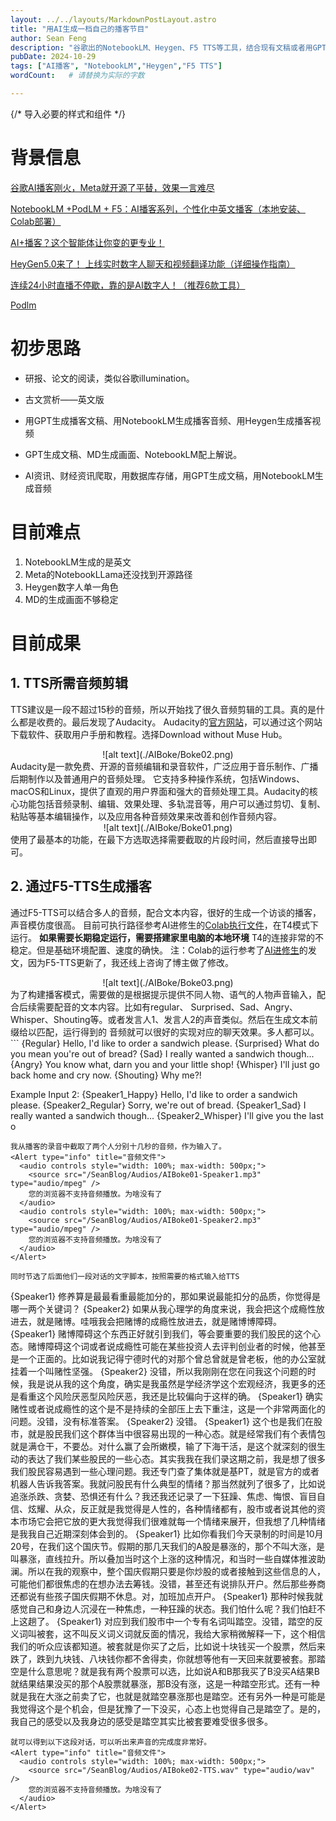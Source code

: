 ```yaml
---
layout: ../../layouts/MarkdownPostLayout.astro
title: "用AI生成一档自己的播客节目"
author: Sean Feng
description: "谷歌出的NotebookLM、Heygen、F5 TTS等工具，结合现有文稿或者用GPT生成，可以快速生成一档自己的播客节目。"
pubDate: 2024-10-29
tags: ["AI播客", "NotebookLM","Heygen","F5 TTS"]
wordCount:   # 请替换为实际的字数

---
```


{/* 导入必要的样式和组件 */}

# 背景信息
[谷歌AI播客刚火，Meta就开源了平替，效果一言难尽](https://mp.weixin.qq.com/s/WF02SzrNSxZEKQr7IyNsSg)

[NotebookLM +PodLM + F5：AI播客系列，个性化中英文播客（本地安装、Colab部署）](https://mp.weixin.qq.com/s/J3WqebtCR09vzEB3g2JDzw)

[AI+播客？这个智能体让你变的更专业！](https://mp.weixin.qq.com/s/yp1kq8YXfNjp5axxjLrNHA)

[HeyGen5.0来了！ 上线实时数字人聊天和视频翻译功能（详细操作指南）](https://mp.weixin.qq.com/s/PP6cubZgfPUQkdKBV41QbA)

[连续24小时直播不停歇，靠的是AI数字人！（推荐6款工具）](https://mp.weixin.qq.com/s/7QbMA56Vv2zBJhJfAngVtw)

[Podlm](https://github.com/lihuithe/podlm-public?tab=readme-ov-file)
# 初步思路
- 研报、论文的阅读，类似谷歌illumination。

- 古文赏析——英文版

- 用GPT生成播客文稿、用NotebookLM生成播客音频、用Heygen生成播客视频

- GPT生成文稿、MD生成画面、NotebookLM配上解说。

- AI资讯、财经资讯爬取，用数据库存储，用GPT生成文稿，用NotebookLM生成音频

# 目前难点

1. NotebookLM生成的是英文
2. Meta的NotebookLLama还没找到开源路径
3. Heygen数字人单一角色
4. MD的生成画面不够稳定

# 目前成果
## 1. TTS所需音频剪辑
TTS建议是一段不超过15秒的音频，所以开始找了很久音频剪辑的工具。真的是什么都是收费的。最后发现了Audacity。
Audacity的[官方网站](https://www.audacityteam.org/)，可以通过这个网站下载软件、获取用户手册和教程。选择Download without Muse Hub。
<div style="display: flex; justify-content: center; align-items: center;">
  ![alt text](./AIBoke/Boke02.png)
</div>
Audacity是一款免费、开源的音频编辑和录音软件，广泛应用于音乐制作、广播后期制作以及普通用户的音频处理。
它支持多种操作系统，包括Windows、macOS和Linux，提供了直观的用户界面和强大的音频处理工具。Audacity的核心功能包括音频录制、编辑、效果处理、多轨混音等，用户可以通过剪切、复制、粘贴等基本编辑操作，以及应用各种音频效果来改善和创作音频内容。
<div style="display: flex; justify-content: center; align-items: center;">
  ![alt text](./AIBoke/Boke01.png)
</div>
使用了最基本的功能，在最下方选取选择需要截取的片段时间，然后直接导出即可。

## 2. 通过F5-TTS生成播客
通过F5-TTS可以结合多人的音频，配合文本内容，很好的生成一个访谈的播客，声音模仿度很高。
目前可执行路径参考AI进修生的[Colab执行文件](https://colab.research.google.com/drive/1KoMvZQyxXiE3bw00_InCyNDbD4WkPlNr?pli=1#scrollTo=1XuoyxM0F3-_)，在T4模式下运行。
**如果需要长期稳定运行，需要搭建家里电脑的本地环境** T4的连接非常的不稳定。但是基础环境配置、速度的确快。
注：Colab的运行参考了[AI进修生](https://mp.weixin.qq.com/s/J3WqebtCR09vzEB3g2JDzw)的发文，因为F5-TTS更新了，我还线上咨询了博主做了修改。

<div style="display: flex; justify-content: center; align-items: center;">
  ![alt text](./AIBoke/Boke03.png)
</div>
为了构建播客模式，需要做的是根据提示提供不同人物、语气的人物声音输入，配合后续需要配音的文本内容。比如有regular、
Surprised、Sad、Angry、Whisper、Shouting等。或者发言人1、发言人2的声音类似。然后在生成文本前缀给以匹配，运行得到的
音频就可以很好的实现对应的聊天效果。多人都可以。
```
{Regular} Hello, I'd like to order a sandwich please.
{Surprised} What do you mean you're out of bread?
{Sad} I really wanted a sandwich though...
{Angry} You know what, darn you and your little shop!
{Whisper} I'll just go back home and cry now.
{Shouting} Why me?!

Example Input 2:
{Speaker1_Happy} Hello, I'd like to order a sandwich please.
{Speaker2_Regular} Sorry, we're out of bread.
{Speaker1_Sad} I really wanted a sandwich though...
{Speaker2_Whisper} I'll give you the last o
```
我从播客的录音中截取了两个人分别十几秒的音频，作为输入了。
<Alert type="info" title="音频文件">
  <audio controls style="width: 100%; max-width: 500px;">
    <source src="/SeanBlog/Audios/AIBoke01-Speaker1.mp3" type="audio/mpeg" />
    您的浏览器不支持音频播放。为啥没有了
  </audio>
  <audio controls style="width: 100%; max-width: 500px;">
    <source src="/SeanBlog/Audios/AIBoke01-Speaker2.mp3" type="audio/mpeg" />
    您的浏览器不支持音频播放。为啥没有了
  </audio>
</Alert>

同时节选了后面他们一段对话的文字脚本，按照需要的格式输入给TTS
```
{Speaker1} 修养算是最最看重最能加分的，那如果说最能扣分的品质，你觉得是哪一两个关键词？
{Speaker2} 如果从我心理学的角度来说，我会把这个成瘾性放进去，就是赌博。哇哦我会把赌博的成瘾性放进去，就是赌博博障碍。
{Speaker1} 赌博障碍这个东西正好就引到我们，等会要重要的我们股民的这个心态。赌博障碍这个词或者说成瘾性可能在某些投资人去评判创业者的时候，他甚至是一个正面的。比如说我记得宁德时代的对那个曾总曾就是曾老板，他的办公室就挂着一个叫赌性坚强。
{Speaker2} 没错，所以我刚刚在您在问我这个问题的时候，我是说从我的这个角度，确实是我虽然是学经济学这个宏观经济，我更多的还是看重这个风险厌恶型风险厌恶，我还是比较偏向于这样的确。
{Speaker1} 确实赌性或者说成瘾性的这个是不是持续的全部压上去下重注，这是一个非常两面化的问题。没错，没有标准答案。
{Speaker2} 没错。
{Speaker1} 这个也是我们在股市，就是股民我们这个群体当中很容易出现的一种心态。就是经常我们有个表情包就是满仓干，不要怂。对什么赢了会所嫩模，输了下海干活，是这个就深刻的很生动的表达了我们某些股民的一些心态。其实我我在我们录这期之前，我是想了很多我们股民容易遇到一些心理问题。我还专门查了集体就是基PT，就是官方的或者机器人告诉我答案。我就问股民有什么典型的情绪？那当然就列了很多了，比如说追涨杀跌、贪婪、恐惧还有什么？我还我还记录了一下狂躁、焦虑、悔恨、盲目自信、炫耀、从众，反正就是我觉得是人性的，各种情绪都有，股市或者说其他的资本市场它会把它放的更大我觉得我们很难就每一个情绪来展开，但我想了几种情绪是我我自己近期深刻体会到的。
{Speaker1} 比如你看我们今天录制的时间是10月20号，在我们这个国庆节。假期的那几天我们的A股是暴涨的，那个不叫大涨，是叫暴涨，直线拉升。所以叠加当时这个上涨的这种情况，和当时一些自媒体推波助澜。所以在我的观察中，整个国庆假期只要是你炒股的或者接触到这些信息的人，可能他们都很焦虑的在想办法去筹钱。没错，甚至还有说排队开户。然后那些券商还都说有些孩子国庆假期不休息。对，加班加点开户。
{Speaker1} 那种时候我就感觉自己和身边人沉浸在一种焦虑，一种狂躁的状态。我们怕什么呢？我们怕赶不上这趟了。
{Speaker1} 对应到我们股市中一个专有名词叫踏空。没错，踏空的反义词叫被套，这不叫反义词义词就反面的情况，我给大家稍微解释一下，这个相信我们的听众应该都知道。被套就是你买了之后，比如说十块钱买一个股票，然后来跌了，跌到九块钱、八块钱你都不舍得卖，你就想等他有一天回来就要被套。那踏空是什么意思呢？就是我有两个股票可以选，比如说A和B那我买了B没买A结果B就结果结果没买的那个A股票就暴涨，那B没有涨，这是一种踏空形式。还有一种就是我在大涨之前卖了它，也就是就踏空暴涨那也是踏空。还有另外一种是可能是我觉得这个是个机会，但是犹豫了一下没买，心态上也觉得自己是踏空了。是的，我自己的感受以及我身边的感受是踏空其实比被套要难受很多很多。
```
就可以得到以下这段对话，可以听出来声音的完成度非常好。
<Alert type="info" title="音频文件">
  <audio controls style="width: 100%; max-width: 500px;">
    <source src="/SeanBlog/Audios/AIBoke02-TTS.wav" type="audio/wav" />
    您的浏览器不支持音频播放。为啥没有了
  </audio>
</Alert>

